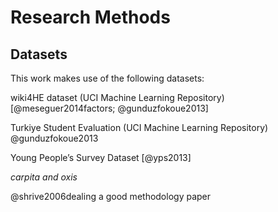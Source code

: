 # Research Methods

## Datasets

This work makes use of the following datasets:

wiki4HE dataset (UCI Machine Learning Repository) [@meseguer2014factors; @gunduzfokoue2013]

Turkiye Student Evaluation (UCI Machine Learning Repository) @gunduzfokoue2013

Young People's Survey Dataset [@yps2013]

_carpita and oxis_

@shrive2006dealing a good methodology paper